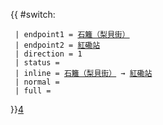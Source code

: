 {{ #switch: {{{format|}}}
  | endpoint1 = [[石籬（梨貝街）巴士總站|石籬（梨貝街）]]
  | endpoint2 = [[紅磡站]]
  | direction = 1
  | status = {{HK Bus Status|M}}
  | inline = [[石籬（梨貝街）巴士總站|石籬（梨貝街）]] → [[紅磡站]]
  | normal =
  | full =
}}<noinclude>[[category:新界居民巴士路線模板|4‎]]</noinclude>